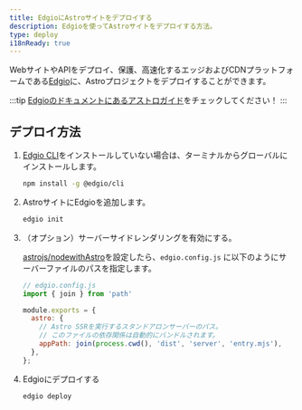 ```yaml
---
title: EdgioにAstroサイトをデプロイする
description: Edgioを使ってAstroサイトをデプロイする方法。
type: deploy
i18nReady: true
---
```


WebサイトやAPIをデプロイ、保護、高速化するエッジおよびCDNプラットフォームである[Edgio](https://www.edg.io/)に、Astroプロジェクトをデプロイすることができます。

:::tip
[Edgioのドキュメントにあるアストロガイド](https://docs.edg.io/guides/astro)をチェックしてください！
:::

## デプロイ方法

1. [Edgio CLI](https://docs.edg.io/guides/cli)をインストールしていない場合は、ターミナルからグローバルにインストールします。

    ```bash
    npm install -g @edgio/cli
    ```

2. AstroサイトにEdgioを追加します。

    ```bash
    edgio init
    ```

3. （オプション）サーバーサイドレンダリングを有効にする。

    [astrojs/nodewithAstro](/ja/guides/integrations-guide/node/)を設定したら、`edgio.config.js` に以下のようにサーバーファイルのパスを指定します。

    ```js ins={2,5-9}
    // edgio.config.js
    import { join } from 'path'

    module.exports = {
      astro: {
        // Astro SSRを実行するスタンドアロンサーバーのパス。
        // このファイルの依存関係は自動的にバンドルされます。
        appPath: join(process.cwd(), 'dist', 'server', 'entry.mjs'),
      },
    };
    ```

4. Edgioにデプロイする

    ```bash
    edgio deploy
    ```
